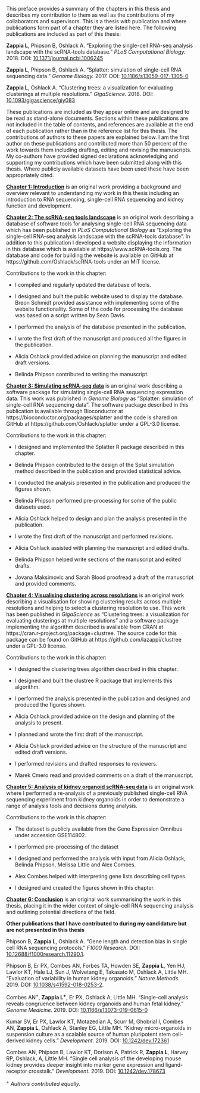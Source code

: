 This preface provides a summary of the chapters in this thesis and describes my
contribution to them as well as the contributions of my collaborators and
supervisors. This is a thesis _with_ publication and where publications form
part of a chapter they are listed here. The following publications are included
as part of this thesis:

**Zappia L**, Phipson B, Oshlack A. "Exploring the single-cell RNA-seq
analysis landscape with the scRNA-tools database." _PLoS Computational
Biology._ 2018. DOI:
[10.1371/journal.pcbi.1006245](https://doi.org/10.1371/journal.pcbi.1006245)

**Zappia L**, Phipson B, Oshlack A. "Splatter: simulation of single-cell RNA
sequencing data." _Genome Biology._ 2017. DOI:
[10.1186/s13059-017-1305-0](https://doi.org/10.1186/s13059-017-1305-0)

**Zappia L**, Oshlack A. "Clustering trees: a visualization for evaluating
clusterings at multiple resolutions." _GigaScience._ 2018. DOI:
[10.1093/gigascience/giy083](https://doi.org/10.1093/gigascience/giy083)

These publications are included as they appear online and are designed to be
read as stand-alone documents. Sections within these publications are not
included in the table of contents, and references are available at the end of
each publication rather than in the reference list for this thesis. The
contributions of authors to these papers are explained below. I am the first
author on these publications and contributed more than 50 percent of the work
towards them including drafting, editing and revising the manuscripts. My
co-authors have provided signed declarations acknowledging and supporting my
contributions which have been submitted along with this thesis. Where publicly
available datasets have been used these have been appropriately cited.

**[Chapter 1: Introduction](#introduction)** is an original work providing a
background and overview relevant to understanding my work in this thesis
including an introduction to RNA sequencing, single-cell RNA sequencing and
kidney function and development.

**[Chapter 2: The scRNA-seq tools landscape](#tools)** is an original work
describing a database of software tools for analysing single-cell RNA
sequencing data which has been published in _PLoS Computational Biology_ as
"Exploring the single-cell RNA-seq analysis landscape with the scRNA-tools
database". In addition to this publication I developed a website displaying
the information in this database which is available at
https://www.scRNA-tools.org. The database and code for building the website is
available on GitHub at https://github.com/Oshlack/scRNA-tools under an MIT
license.

Contributions to the work in this chapter:

* I compiled and regularly updated the database of tools.

* I designed and built the public website used to display the database. Breon
  Schmidt provided assistance with implementing some of the website
  functionality. Some of the code for processing the database was based on a
  script written by Sean Davis.

* I performed the analysis of the database presented in the publication.

* I wrote the first draft of the manuscript and produced all the figures in the
  publication.

* Alicia Oshlack provided advice on planning the manuscript and edited draft
  versions.

* Belinda Phipson contributed to writing the manuscript.

**[Chapter 3: Simulating scRNA-seq data](#simulation)** is an original work
describing a software package for simulating single-cell RNA sequencing
expression data. This work was published in _Genome Biology_ as "Splatter:
simulation of single-cell RNA sequencing data". The software package described
in this publication is available through Bioconductor at
https://bioconductor.org/packages/splatter and the code is shared on GitHub at
https://github.com/Oshlack/splatter under a GPL-3.0 license.

Contributions to the work in this chapter:

* I designed and implemented the Splatter R package described in this chapter.

* Belinda Phipson contributed to the design of the Splat simulation method
  described in the publication and provided statistical advice.

* I conducted the analysis presented in the publication and produced the figures
  shown.

* Belinda Phipson performed pre-processing for some of the public datasets used.

* Alicia Oshlack helped to design and plan the analysis presented in the
  publication.

* I wrote the first draft of the manuscript and performed revisions.

* Alicia Oshlack assisted with planning the manuscript and edited drafts.

* Belinda Phipson helped write sections of the manuscript and edited drafts.

* Jovana Maksimovic and Sarah Blood proofread a draft of the manuscript and
  provided comments.

**[Chapter 4: Visualising clustering across resolutions](#clust-trees)** is an
original work describing a visualisation for showing clustering results across
multiple resolutions and helping to select a clustering resolution to use. This
work has been published in _GigaScience_ as "Clustering trees: a visualization
for evaluating clusterings at multiple resolutions" and a software package
implementing the algorithm described is available from CRAN at
https://cran.r-project.org/package=clustree. The source code for this package
can be found on GitHub at https://github.com/lazappi/clustree under a GPL-3.0
license.

Contributions to the work in this chapter:

* I designed the clustering trees algorithm described in this chapter.

* I designed and built the clustree R package that implements this algorithm.

* I performed the analysis presented in the publication and designed and
  produced the figures shown.

* Alicia Oshlack provided advice on the design and planning of the analysis to
  present.

* I planned and wrote the first draft of the manuscript.

* Alicia Oshlack provided advice on the structure of the manuscript and edited
  draft versions.

* I performed revisions and drafted responses to reviewers.

* Marek Cmero read and provided comments on a draft of the manuscript.

**[Chapter 5: Analysis of kidney organoid scRNA-seq data](#analysis)** is an
original work where I performed a re-analysis of a previously published
single-cell RNA sequencing experiment from kidney organoids in order to
demonstrate a range of analysis tools and decisions during analysis.

Contributions to the work in this chapter:

* The dataset is publicly available from the Gene Expression Omnibus under
  accession GSE114802.

* I performed pre-processing of the dataset

* I designed and performed the analysis with input from Alicia Oshlack, Belinda
  Phipson, Melissa Little and Alex Combes.

* Alex Combes helped with interpreting gene lists describing cell types.

* I designed and created the figures shown in this chapter.

**[Chapter 6: Conclusion](#conclusion)** is an original work summarising the
work in this thesis, placing it in the wider context of single-cell RNA
sequencing analysis and outlining potential directions of the field.

**Other publications that I have contributed to during my candidature but are
not presented in this thesis**

Phipson B, **Zappia L**, Oshlack A. "Gene length and detection bias in single
cell RNA sequencing protocols." _F1000 Research._ DOI:
[10.12688/f1000research.11290.1](https://doi.org/10.12688/f1000research.11290.1).

Phipson B, Er PX, Combes AN, Forbes TA, Howden SE, **Zappia L**, Yen HJ, Lawlor
KT, Hale LJ, Sun J, Wolvetang E, Takasato M, Oshlack A, Little MH. "Evaluation
of variability in human kidney organoids." _Nature Methods._ 2019. DOI:
[10.1038/s41592-018-0253-2](http://doi.org/10.1038/s41592-018-0253-2).

Combes AN^+^, **Zappia L^+^**, Er PX, Oshlack A, Little MH. "Single-cell
analysis reveals congruence between kidney organoids and human fetal kidney."
_Genome Medicine._ 2019. DOI:
[10.1186/s13073-019-0615-0](https://doi.org/10.1186/s13073-019-0615-0)

Kumar SV, Er PX, Lawlor KT, Motazedian A, Scurr M, Ghobrial I, Combes AN,
**Zappia L**, Oshlack A, Stanley EG, Little MH. "Kidney micro-organoids in
suspension culture as a scalable source of human pluripotent stem cell-derived
kidney cells." _Development._ 2019. DOI:
[10.1242/dev.172361](http://doi.org/10.1242/dev.172361)

Combes AN, Phipson B, Lawlor KT, Dorison A, Patrick R, **Zappia L**, Harvey RP,
Oshlack, A, Little MH. "Single cell analysis of the developing mouse kidney
provides deeper insight into marker gene expression and ligand-receptor
crosstalk." _Development._  2019. DOI:
[10.1242/dev.178673](http://doi.org/10.1242/dev.178673)

^+^ _Authors contributed equally._
